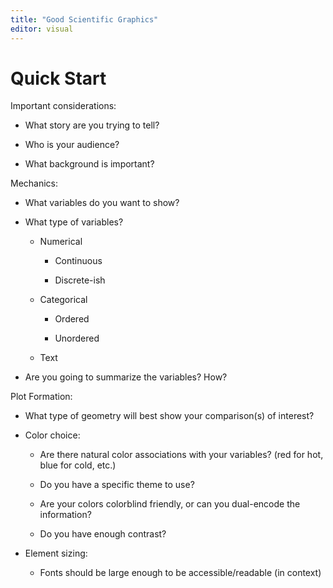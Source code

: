```yaml
---
title: "Good Scientific Graphics"
editor: visual
---
```


# Quick Start

Important considerations:

-   What story are you trying to tell?

-   Who is your audience?

-   What background is important?

Mechanics:

-   What variables do you want to show?

-   What type of variables?

    -   Numerical

        -   Continuous

        -   Discrete-ish

    -   Categorical

        -   Ordered

        -   Unordered

    -   Text

-   Are you going to summarize the variables? How?

Plot Formation:

-   What type of geometry will best show your comparison(s) of interest?

-   Color choice:

    -   Are there natural color associations with your variables? (red for hot, blue for cold, etc.)

    -   Do you have a specific theme to use?

    -   Are your colors colorblind friendly, or can you dual-encode the information?

    -   Do you have enough contrast?

-   Element sizing:

    -   Fonts should be large enough to be accessible/readable (in context)
